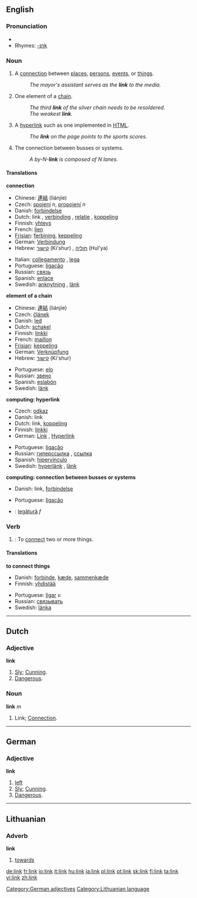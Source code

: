 ==English==

===Pronunciation===
* {{IPA|/liŋk/}}
* Rhymes: [[Rhymes:English:-ɪŋk|-ɪŋk]]

===Noun===
{{en-noun}}

# A [[connection]] between [[place]]s, [[person]]s, [[event]]s, or [[thing]]s.
#: ''The mayor's assistant serves as the '''link''' to the media.''
# One element of a [[chain]].
#: ''The third '''link''' of the silver chain needs to be resoldered.''
#: ''The weakest '''link'''.'' 
#{{computing}} A [[hyperlink]] such as one implemented in [[HTML]].
#: ''The '''link''' on the page points to the sports scores.''
#{{computing}} The connection between busses or systems.
#: ''A by-N-'''link''' is composed of N lanes.''

====Translations====
'''connection'''
{{top}}
*Chinese: [[連結]] (liánjíe)
*Czech: [[spojení]] ''n'', [[propojení]] ''n''
*Danish: [[forbindelse]] {{c}}
*Dutch: link {{m}}, [[verbinding]] {{f}} , [[relatie]] {{f}} , [[koppeling]] {{f}} 
*Finnish: [[yhteys]]
*French: [[lien]] {{m}}
*[[Frisian]]: [[ferbining]], [[keppeling]]
*German: [[Verbindung]] {{f}} 
*Hebrew: [[קישור]] (Ki'shur) {{m}}, [[חוליה]] (Hul'ya) {{f}} 
{{mid}}
*Italian: [[collegamento]] {{m}}, [[lega]] {{f}} 
*Portuguese: [[ligação]] {{f}} 
*Russian: [[связь]] {{f}} 
*Spanish: [[enlace]]
*Swedish: [[anknytning]] {{c}}, [[länk]] {{c}}
{{bottom}}

'''element of a chain'''
{{top}}
*Chinese: [[連結]] (liánjíe)
*Czech: [[článek]] {{m}}
*Danish: [[led]]
*Dutch: [[schakel]]
*Finnish: [[linkki]]
*French: [[maillon]]
*[[Frisian]]: [[keppeling]]
*German: [[Verknüpfung]] {{f}} 
*Hebrew: [[קישור]] (Ki'shur) {{m}}
{{mid}}
*Portuguese: [[elo]] {{m}}
*Russian: [[звено]]
*Spanish: [[eslabón]]
*Swedish: [[länk]] {{c}}
{{bottom}}

'''computing: hyperlink'''
{{top}}
*Czech: [[odkaz]] {{m}}
*Danish: link
*Dutch: link, [[koppeling]] {{f}}
*Finnish: [[linkki]]
*German: [[Link]] {{m}}, [[Hyperlink]] {{m}}
{{mid}}
*Portuguese: [[ligação]] {{f}}
*Russian: [[гиперссылка]] {{f}} , [[ссылка]] {{f}} 
*Spanish: [[hipervínculo]]
*Swedish: [[hyperlänk]] {{c}}, [[länk]] {{c}}
{{bottom}}

'''computing: connection between busses or systems'''
{{top}}
*Danish: link, [[forbindelse]]
{{mid}}
*Portuguese: [[ligação]] {{f}}
{{bottom}}

{{checktrans}}
*{{ttbc|Romanian}}: [[legătură]] ''f''

===Verb===
{{en-verb}}

# {{transitive}}: To [[connect]] two or more things.

====Translations====
'''to connect things'''
{{top}}
*Danish: [[forbinde]], [[kæde]], [[sammenkæde]]
*Finnish: [[yhdistää]]
{{mid}}
*Portuguese: [[ligar]] ''v.''
*Russian: [[связывать]]
*Swedish: [[länka]]
{{bottom}}

----

==Dutch==

===Adjective===
'''link'''
# [[Sly]]; [[Cunning]].
# [[Dangerous]].

===Noun===
'''link''' ''m''
# Link; [[Connection]].

----

==German==

=== Adjective ===
'''link'''

#[[left]]
# [[Sly]]; [[Cunning]].
# [[Dangerous]].

[[Category:German adjectives]]

----

==Lithuanian==

=== Adverb ===
'''link'''

#[[towards]]

[[Category:Lithuanian language]]

[[de:link]]
[[fr:link]]
[[io:link]]
[[it:link]]
[[hu:link]]
[[ja:link]]
[[pl:link]]
[[pt:link]]
[[sk:link]]
[[fi:link]]
[[ta:link]]
[[vi:link]]
[[zh:link]]